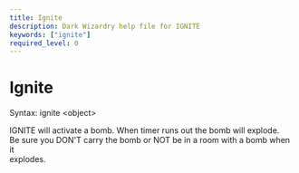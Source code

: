 ```yaml
---
title: Ignite
description: Dark Wizardry help file for IGNITE
keywords: ["ignite"]
required_level: 0
---
```


# Ignite

Syntax: ignite \<object\>  

IGNITE will activate a bomb.  When timer runs out the bomb will explode.  
Be sure you DON'T carry the bomb or NOT be in a room with a bomb when it  
explodes.